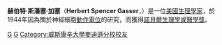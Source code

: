 '''赫伯特·斯潘塞·加塞'''（'''Herbert Spencer Gasser'''，{{bd|1888年|7月5日|1963年|5月11日}}）是一位[[美國|美國]][[生理學|生理學家]]，於1944年因為關於神經細胞[[動作電位|動作電位]]的研究，而獲得[[諾貝爾生理學或醫學獎|諾貝爾生理學或醫學獎]]。

{{諾貝爾生理學或醫學獎獲得者 (1926年-1950年)}}

{{Authority control}}
[[Category:美國生理學家|G]]
[[Category:諾貝爾生理學或醫學獎獲得者|G]]
[[Category:威斯康辛大學麥迪遜分校校友|Category:威斯康辛大學麥迪遜分校校友]]